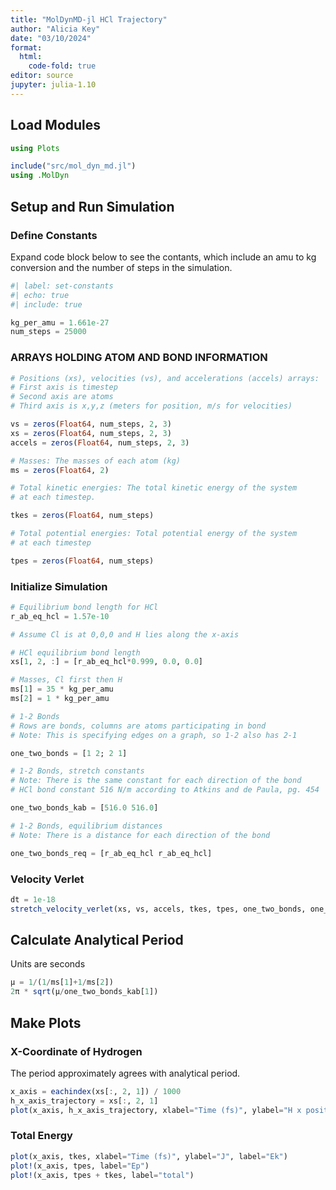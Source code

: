 ```yaml
---
title: "MolDynMD-jl HCl Trajectory"
author: "Alicia Key"
date: "03/10/2024"
format:
  html:
    code-fold: true
editor: source
jupyter: julia-1.10
---
```


## Load Modules

```julia
using Plots

include("src/mol_dyn_md.jl")
using .MolDyn
```

## Setup and Run Simulation

### Define Constants

Expand code block below to see the contants, which include an amu to kg conversion and the number of steps in the simulation.

```julia
#| label: set-constants
#| echo: true
#| include: true

kg_per_amu = 1.661e-27
num_steps = 25000
```

### ARRAYS HOLDING ATOM AND BOND INFORMATION

```julia
# Positions (xs), velocities (vs), and accelerations (accels) arrays:
# First axis is timestep
# Second axis are atoms
# Third axis is x,y,z (meters for position, m/s for velocities)

vs = zeros(Float64, num_steps, 2, 3)
xs = zeros(Float64, num_steps, 2, 3)
accels = zeros(Float64, num_steps, 2, 3)

# Masses: The masses of each atom (kg)
ms = zeros(Float64, 2)

# Total kinetic energies: The total kinetic energy of the system
# at each timestep.

tkes = zeros(Float64, num_steps)

# Total potential energies: Total potential energy of the system
# at each timestep

tpes = zeros(Float64, num_steps)
```

### Initialize Simulation

```julia
# Equilibrium bond length for HCl
r_ab_eq_hcl = 1.57e-10

# Assume Cl is at 0,0,0 and H lies along the x-axis

# HCl equilibrium bond length
xs[1, 2, :] = [r_ab_eq_hcl*0.999, 0.0, 0.0]

# Masses, Cl first then H
ms[1] = 35 * kg_per_amu
ms[2] = 1 * kg_per_amu

# 1-2 Bonds
# Rows are bonds, columns are atoms participating in bond
# Note: This is specifying edges on a graph, so 1-2 also has 2-1

one_two_bonds = [1 2; 2 1]

# 1-2 Bonds, stretch constants
# Note: There is the same constant for each direction of the bond
# HCl bond constant 516 N/m according to Atkins and de Paula, pg. 454

one_two_bonds_kab = [516.0 516.0]

# 1-2 Bonds, equilibrium distances
# Note: There is a distance for each direction of the bond

one_two_bonds_req = [r_ab_eq_hcl r_ab_eq_hcl]
```

### Velocity Verlet

```julia
dt = 1e-18
stretch_velocity_verlet(xs, vs, accels, tkes, tpes, one_two_bonds, one_two_bonds_kab, one_two_bonds_req, ms, dt, num_steps)
```

## Calculate Analytical Period

Units are seconds

```julia
μ = 1/(1/ms[1]+1/ms[2])
2π * sqrt(μ/one_two_bonds_kab[1])
```

## Make Plots

### X-Coordinate of Hydrogen

The period approximately agrees with analytical period.

```julia
x_axis = eachindex(xs[:, 2, 1]) / 1000
h_x_axis_trajectory = xs[:, 2, 1]
plot(x_axis, h_x_axis_trajectory, xlabel="Time (fs)", ylabel="H x position (m)")
```

### Total Energy

```julia
plot(x_axis, tkes, xlabel="Time (fs)", ylabel="J", label="Ek")
plot!(x_axis, tpes, label="Ep")
plot!(x_axis, tpes + tkes, label="total")
```
